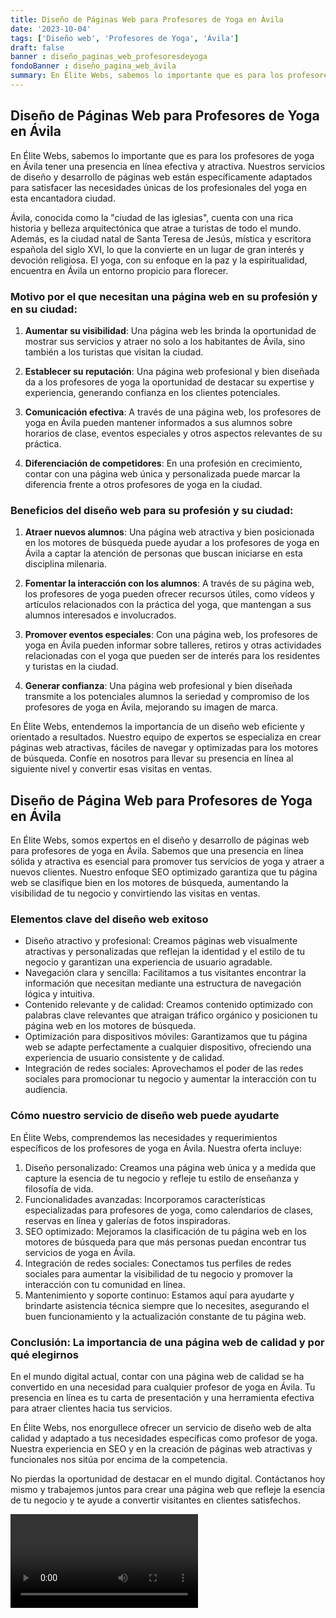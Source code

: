 ```yaml
---
title: Diseño de Páginas Web para Profesores de Yoga en Ávila
date: '2023-10-04'
tags: ['Diseño web', 'Profesores de Yoga', 'Ávila']
draft: false
banner : diseño_paginas_web_profesoresdeyoga
fondoBanner : diseño_pagina_web_ávila
summary: En Élite Webs, sabemos lo importante que es para los profesores de yoga en Ávila tener una presencia en línea efectiva y atractiva. Nuestros servicios de diseño y desarrollo de páginas web están específicamente adaptados para satisfacer las necesidades únicas de los profesionales del yoga en esta encantadora ciudad.
---
```


## Diseño de Páginas Web para Profesores de Yoga en Ávila

En Élite Webs, sabemos lo importante que es para los profesores de yoga en Ávila tener una presencia en línea efectiva y atractiva. Nuestros servicios de diseño y desarrollo de páginas web están específicamente adaptados para satisfacer las necesidades únicas de los profesionales del yoga en esta encantadora ciudad.

Ávila, conocida como la "ciudad de las iglesias", cuenta con una rica historia y belleza arquitectónica que atrae a turistas de todo el mundo. Además, es la ciudad natal de Santa Teresa de Jesús, mística y escritora española del siglo XVI, lo que la convierte en un lugar de gran interés y devoción religiosa. El yoga, con su enfoque en la paz y la espiritualidad, encuentra en Ávila un entorno propicio para florecer.

### Motivo por el que necesitan una página web en su profesión y en su ciudad:

1. **Aumentar su visibilidad**: Una página web les brinda la oportunidad de mostrar sus servicios y atraer no solo a los habitantes de Ávila, sino también a los turistas que visitan la ciudad.

2. **Establecer su reputación**: Una página web profesional y bien diseñada da a los profesores de yoga la oportunidad de destacar su expertise y experiencia, generando confianza en los clientes potenciales.

3. **Comunicación efectiva**: A través de una página web, los profesores de yoga en Ávila pueden mantener informados a sus alumnos sobre horarios de clase, eventos especiales y otros aspectos relevantes de su práctica.

4. **Diferenciación de competidores**: En una profesión en crecimiento, contar con una página web única y personalizada puede marcar la diferencia frente a otros profesores de yoga en la ciudad.

### Beneficios del diseño web para su profesión y su ciudad:

1. **Atraer nuevos alumnos**: Una página web atractiva y bien posicionada en los motores de búsqueda puede ayudar a los profesores de yoga en Ávila a captar la atención de personas que buscan iniciarse en esta disciplina milenaria.

2. **Fomentar la interacción con los alumnos**: A través de su página web, los profesores de yoga pueden ofrecer recursos útiles, como vídeos y artículos relacionados con la práctica del yoga, que mantengan a sus alumnos interesados e involucrados.

3. **Promover eventos especiales**: Con una página web, los profesores de yoga en Ávila pueden informar sobre talleres, retiros y otras actividades relacionadas con el yoga que pueden ser de interés para los residentes y turistas en la ciudad.

4. **Generar confianza**: Una página web profesional y bien diseñada transmite a los potenciales alumnos la seriedad y compromiso de los profesores de yoga en Ávila, mejorando su imagen de marca.

En Élite Webs, entendemos la importancia de un diseño web eficiente y orientado a resultados. Nuestro equipo de expertos se especializa en crear páginas web atractivas, fáciles de navegar y optimizadas para los motores de búsqueda. Confíe en nosotros para llevar su presencia en línea al siguiente nivel y convertir esas visitas en ventas.

<GifSeo />

<Cta />

## Diseño de Página Web para Profesores de Yoga en Ávila

En Élite Webs, somos expertos en el diseño y desarrollo de páginas web para profesores de yoga en Ávila. Sabemos que una presencia en línea sólida y atractiva es esencial para promover tus servicios de yoga y atraer a nuevos clientes. Nuestro enfoque SEO optimizado garantiza que tu página web se clasifique bien en los motores de búsqueda, aumentando la visibilidad de tu negocio y convirtiendo las visitas en ventas.

### Elementos clave del diseño web exitoso

- Diseño atractivo y profesional: Creamos páginas web visualmente atractivas y personalizadas que reflejan la identidad y el estilo de tu negocio y garantizan una experiencia de usuario agradable.
- Navegación clara y sencilla: Facilitamos a tus visitantes encontrar la información que necesitan mediante una estructura de navegación lógica y intuitiva.
- Contenido relevante y de calidad: Creamos contenido optimizado con palabras clave relevantes que atraigan tráfico orgánico y posicionen tu página web en los motores de búsqueda.
- Optimización para dispositivos móviles: Garantizamos que tu página web se adapte perfectamente a cualquier dispositivo, ofreciendo una experiencia de usuario consistente y de calidad.
- Integración de redes sociales: Aprovechamos el poder de las redes sociales para promocionar tu negocio y aumentar la interacción con tu audiencia.

### Cómo nuestro servicio de diseño web puede ayudarte

En Élite Webs, comprendemos las necesidades y requerimientos específicos de los profesores de yoga en Ávila. Nuestra oferta incluye:

1. Diseño personalizado: Creamos una página web única y a medida que capture la esencia de tu negocio y refleje tu estilo de enseñanza y filosofía de vida.
2. Funcionalidades avanzadas: Incorporamos características especializadas para profesores de yoga, como calendarios de clases, reservas en línea y galerías de fotos inspiradoras.
3. SEO optimizado: Mejoramos la clasificación de tu página web en los motores de búsqueda para que más personas puedan encontrar tus servicios de yoga en Ávila.
4. Integración de redes sociales: Conectamos tus perfiles de redes sociales para aumentar la visibilidad de tu negocio y promover la interacción con tu comunidad en línea.
5. Mantenimiento y soporte continuo: Estamos aquí para ayudarte y brindarte asistencia técnica siempre que lo necesites, asegurando el buen funcionamiento y la actualización constante de tu página web.

### Conclusión: La importancia de una página web de calidad y por qué elegirnos

En el mundo digital actual, contar con una página web de calidad se ha convertido en una necesidad para cualquier profesor de yoga en Ávila. Tu presencia en línea es tu carta de presentación y una herramienta efectiva para atraer clientes hacia tus servicios.

En Élite Webs, nos enorgullece ofrecer un servicio de diseño web de alta calidad y adaptado a tus necesidades específicas como profesor de yoga. Nuestra experiencia en SEO y en la creación de páginas web atractivas y funcionales nos sitúa por encima de la competencia.

No pierdas la oportunidad de destacar en el mundo digital. Contáctanos hoy mismo y trabajemos juntos para crear una página web que refleje la esencia de tu negocio y te ayude a convertir visitantes en clientes satisfechos.

<Video />

<CtaBot job='Profesores de Yoga' city='Ávila'/>

<Gmaps query='Ávila+españa+maps' />